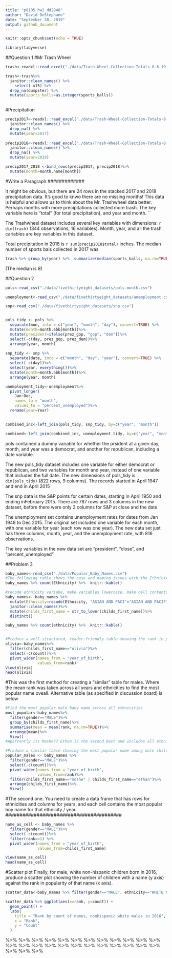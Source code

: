 ```yaml
---
title: "p8105_hw2_dd2948"
author: "David DeStephano"
date: "September 28, 2019"
output: github_document
---
```


```r
knitr::opts_chunk$set(echo = TRUE)
```

```r
library(tidyverse)
```

##Question 1
#Mr Trash Wheel
```r
trash<-readxl::read_excel("./data/Trash-Wheel-Collection-Totals-8-6-19.xlsx", sheet = 1)

trash<-trash%>%
  janitor::clean_names() %>%
    select(-x15) %>%
  drop_na(dumpster) %>%
  mutate(sports_balls=as.integer(sports_balls))
  
```

#Precipitation
```r
precip2017<-readxl::read_excel("./data/Trash-Wheel-Collection-Totals-8-6-19.xlsx", sheet = 6, range = "A2:B14") %>%  
  janitor::clean_names() %>%
  drop_na() %>%
  mutate(year=2017) 
  
precip2018<-readxl::read_excel("./data/Trash-Wheel-Collection-Totals-8-6-19.xlsx", sheet = 5, range = "A2:B14") %>%  
  janitor::clean_names() %>%
  drop_na() %>%
  mutate(year=2018) 

precip2017_2018 <-bind_rows(precip2017, precip2018)%>%
  mutate(month=month.name[month])

```
#############
#Write a Paragraph
#############

It might be obvious, but there are 24 rows in the stacked 2017 and 2018 precipitation data. It's good to knwo there are no missing months! This data is helpful and allows us to think about the Mr. Trashwheel data better. Perhaps months with more precipitations collected more trash. The key variable here is "total" (for total precipitation), and year and month.
``

The Trashwheel dataset includes several key variables with dimensions: `r dim(trash)` (344 observations, 16 variables). Month, year, and all the trash cariables are key variables in this dataset.

Total precipitation in 2018 is `r sum(precip2018$total)` inches.
The median number of sports bals collected in 2017 was 
```r
trash %>% group_by(year) %>%  summarize(median(sports_balls, na.rm=TRUE))
``` 
(The median is 8)




##Question 2
```r
pols<-read_csv("./data/fivethirtyeight_datasets/pols-month.csv")

unemployment<-read_csv("./data/fivethirtyeight_datasets/unemployment.csv")

snp<-read_csv("./data/fivethirtyeight_datasets/snp.csv")


pols_tidy <- pols %>%
  separate(mon, into = c("year", "month", "day"), convert=TRUE) %>%
  mutate(month=month.abb[month])%>%
  mutate(president=ifelse(prez_gop, "gop", "dem"))%>%
  select(-c(day, prez_gop, prez_dem))%>%
  arrange(year, month)
  
snp_tidy <- snp %>%
  separate(date, into = c("month", "day", "year"), convert=TRUE) %>%
  select(-c(day))%>%
  select(year, everything())%>%
  mutate(month=month.abb[month])%>%
  arrange(year, month)

unemployment_tidy<-unemployment%>%
  pivot_longer(
    Jan:Dec,
    names_to = "month", 
    values_to = "percent_unemployed")%>%
  rename(year=Year)
  

combined_inc<-left_join(pols_tidy, snp_tidy, by=c("year", "month"))

combined<-left_join(combined_inc, unemployment_tidy, by=c("year", "month"))
```  
pols contained a dummy variable for whether the prsident at a given day, month, and year was a democrat, and another for republican, including a date variable.

The new pols_tidy dataset includes one variable for either democrat or republican, and two variables for month and year, instead of one variable that includes the full date.
The new dimensions of pols_tidy is `dim(pols_tidy)` (822 rows, 9 columns). The records started in April 1947 and end in April 2015

The snp data is the S&P points for certain dates, starting in April 1950 and ending inFebruary 2015. There are 787 rows and 3 columns in the new dataset, before there were only 2 columns for S&P at close and the date

The unemployment set contains unemployment rates for dates from Jan 1948 to Dec 2015. The original set included one variable for each month, with one variable for year (each row was one year). The new data set just has three columns, month, year, and the unemployment rate, with 816 observations.

The key variables in the new data set are "president", "close", and "percent_unemployed"

##Problem 3

```r
baby_names<-read_csv("./data/Popular_Baby_Names.csv")
#The following table shows the case and naming issues with the Ethnicity variable
baby_names %>% count(Ethnicity) %>%  knitr::kable()

#recode ethnicity variabe, make variables lowercase, make cell contents lowercase to remove since different name cases, duplictates with distinct()
baby_names<- baby_names %>%
  mutate(Ethnicity=recode(Ethnicity, "ASIAN AND PACI"="ASIAN AND PACIFIC ISLANDER"), Ethnicity=recode(Ethnicity, "BLACK NON HISP"="BLACK NON HISPANIC"), Ethnicity=recode(Ethnicity, "WHITE NON HISP"="WHITE NON HISPANIC"))%>%
  janitor::clean_names()%>%
  mutate(childs_first_name = str_to_lower(childs_first_name))%>%
  distinct()

baby_names %>% count(ethnicity) %>%  knitr::kable()


#Produce a well-structured, reader-friendly table showing the rank in popularity of the name "Olivia" as a female baby name over time; this should have rows for ethnicities and columns for year. 
olivia<-baby_names%>%
  filter(childs_first_name=="olivia")%>%
  select(-c(count))%>%
  pivot_wider(names_from = "year_of_birth",
              values_from=rank)
View(olivia)
head(olivia)
```

#This was the first method for creating a "similar" table for males. Where the mean rank was taken across all years and ethnicities to find the most popular name oveall. Alternative table (as specified in discussion board) is below

```r
#Find the most popular male baby name across all ethnicities
most_popular<-baby_names%>%
  filter(gender=="MALE")%>%
  group_by(childs_first_name)%>%
  summarise(mean = mean(rank, na.rm=TRUE))%>%
  arrange(mean)%>%
  View()
#Aparrently its Moshe?? Ethan is the second best and includes all ethnicities, "Moshe" is only for white people..

#Produce a similar table showing the most popular name among male children over time. Including "Moshe"" just because it has the lowest average, even though there is no nonwhite rank data
popular_males <- baby_names %>%
  filter(gender=="MALE")%>%
  select(-c(count))%>%
  pivot_wider(names_from = "year_of_birth",
              values_from=rank)%>%
  filter(childs_first_name=="moshe" | childs_first_name=="ethan")%>%
  arrange(childs_first_name)%>%
  View()

```

#########################################
#The second one. You need to create a data frame that has rows for ethnicities and columns for years, and each cell contains the most popular boy name for that ethnicity / year. 
#########################################
```r
name_as_cell <- baby_names %>%
  filter(gender=="MALE")%>%
  select(-c(count))%>%
  filter(rank==1) %>% 
  pivot_wider(names_from = "year_of_birth",
              values_from=childs_first_name)

View(name_as_cell)
head(name_as_cell)
```

#Scatter plot
Finally, for male, white non-hispanic children born in 2016, produce a scatter plot showing the number of children with a name (y axis) against the rank in popularity of that name (x axis).

```r
scatter_data<-baby_names %>% filter(gender=="MALE", ethnicity=="WHITE NON HISPANIC", year_of_birth==2016)

scatter_data %>% ggplot(aes(x=rank, y=count)) +
  geom_point() +
  labs(
    title = "Rank by count of names, nonhispanic white males in 2016",
    x = "Rank",
    y = "Count"
  )


```


%>% %>% %>% %>% %>% %>% %>% %>% %>% %>% %>% %>% %>% %>% %>% %>% %>% %>% %>% %>% %>% %>% %>% %>% %>% %>% %>% 


  
  
  